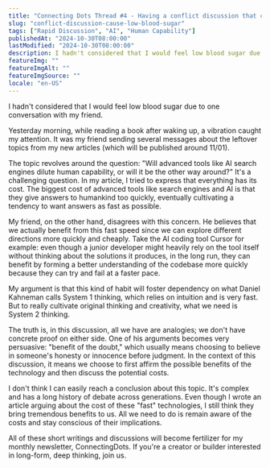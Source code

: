 ```yaml
---
title: "Connecting Dots Thread #4 - Having a conflict discussion that cause low blood sugar"
slug: "conflict-discussion-cause-low-blood-sugar"
tags: ["Rapid Discussion", "AI", "Human Capability"]
publishedAt: "2024-10-30T08:00:00"
lastModified: "2024-10-30T08:00:00"
description: I hadn't considered that I would feel low blood sugar due to one conversation with my friend."
featureImg: ""
featureImgAlt: ""
featureImgSource: ""
locale: "en-US"
---
```


I hadn't considered that I would feel low blood sugar due to one conversation with my friend.

Yesterday morning, while reading a book after waking up, a vibration caught my attention. It was my friend sending several messages about the leftover topics from my new articles (which will be published around 11/01).

The topic revolves around the question: "Will advanced tools like AI search engines dilute human capability, or will it be the other way around?" It's a challenging question. In my article, I tried to express that everything has its cost. The biggest cost of advanced tools like search engines and AI is that they give answers to humankind too quickly, eventually cultivating a tendency to want answers as fast as possible.

My friend, on the other hand, disagrees with this concern. He believes that we actually benefit from this fast speed since we can explore different directions more quickly and cheaply. Take the AI coding tool Cursor for example: even though a junior developer might heavily rely on the tool itself without thinking about the solutions it produces, in the long run, they can benefit by forming a better understanding of the codebase more quickly because they can try and fail at a faster pace.

My argument is that this kind of habit will foster dependency on what Daniel Kahneman calls System 1 thinking, which relies on intuition and is very fast. But to really cultivate original thinking and creativity, what we need is System 2 thinking.

The truth is, in this discussion, all we have are analogies; we don't have concrete proof on either side. One of his arguments becomes very persuasive: "benefit of the doubt," which usually means choosing to believe in someone's honesty or innocence before judgment. In the context of this discussion, it means we choose to first affirm the possible benefits of the technology and then discuss the potential costs.

I don't think I can easily reach a conclusion about this topic. It's complex and has a long history of debate across generations. Even though I wrote an article arguing about the cost of these "fast" technologies, I still think they bring tremendous benefits to us. All we need to do is remain aware of the costs and stay conscious of their implications.

All of these short writings and discussions will become fertilizer for my monthly newsletter, ConnectingDots. If you're a creator or builder interested in long-form, deep thinking, join us.
